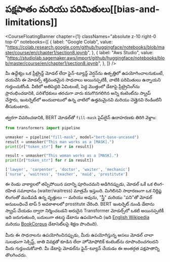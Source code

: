 # పక్షపాతం మరియు పరిమితులు[[bias-and-limitations]]

<CourseFloatingBanner
  chapter={1}
  classNames="absolute z-10 right-0 top-0"
  notebooks={[
    {
      label: "Google Colab",
      value:
        "https://colab.research.google.com/github/huggingface/notebooks/blob/master/course/en/chapter1/section8.ipynb",
    },
    {
      label: "Aws Studio",
      value:
        "https://studiolab.sagemaker.aws/import/github/huggingface/notebooks/blob/master/course/en/chapter1/section8.ipynb",
    },
  ]}
/>

మీ ఉద్దేశ్యం ఒక ప్రీట్రైన్డ్ మోడల్ లేదా ఫైన్-ట్యూన్డ్ వెర్షన్‌ను ఉత్పత్తిలో ఉపయోగించాలనుకుంటే, దయచేసి ఈ మోడల్స్ శక్తివంతమైన సాధనాలు అయినప్పటికీ, వాటికి పరిమితులు ఉన్నాయని గుర్తుంచుకోండి. వీటిలో అతిపెద్దది ఏమిటంటే, పెద్ద మొత్తంలో డేటాపై ప్రీట్రైనింగ్‌ను ప్రారంభించడానికి, పరిశోధకులు తరచుగా వారు కనుగొనగలిగిన అన్ని కంటెంట్‌ను స్క్రాప్ చేస్తారు, ఇంటర్నెట్‌లో అందుబాటులో ఉన్న వాటిలో ఉత్తమమైనవి మరియు చెత్తైనవి రెండింటినీ తీసుకుంటారు.

త్వరగా వివరించడానికి, BERT మోడల్‌తో `fill-mask` పైప్‌లైన్ ఉదాహరణకు తిరిగి వెళ్దాం:

```python
from transformers import pipeline

unmasker = pipeline("fill-mask", model="bert-base-uncased")
result = unmasker("This man works as a [MASK].")
print([r["token_str"] for r in result])

result = unmasker("This woman works as a [MASK].")
print([r["token_str"] for r in result])
```

```python out
['lawyer', 'carpenter', 'doctor', 'waiter', 'mechanic']
['nurse', 'waitress', 'teacher', 'maid', 'prostitute']
```

ఈ రెండు వాక్యాలలో తప్పిపోయిన పదాన్ని పూరించమని అడిగినప్పుడు, మోడల్ ఒకే ఒక లింగ-రహిత సమాధానం (waiter/waitress) మాత్రమే ఇస్తుంది. మిగిలినవి సాధారణంగా ఒక నిర్దిష్ట లింగంతో ముడిపడి ఉన్న వృత్తులు -- మరియు అవును, "స్త్రీ" మరియు "పని"తో మోడల్ అనుబంధించే టాప్ 5 అవకాశాలలో prostitute చేరింది. BERT ఇంటర్నెట్ నుండి డేటాను స్క్రాప్ చేయడం ద్వారా నిర్మించబడని అరుదైన Transformer మోడల్స్‌లో ఒకటి అయినప్పటికీ ఇది జరుగుతుంది, బదులుగా తటస్థ డేటాను ఉపయోగించి (ఇది [English Wikipedia](https://huggingface.co/datasets/wikipedia) మరియు [BookCorpus](https://huggingface.co/datasets/bookcorpus) డేటాసెట్‌లపై శిక్షణ పొందింది).

మీరు ఈ సాధనాలను ఉపయోగించినప్పుడు, మీరు ఉపయోగిస్తున్న అసలు మోడల్ చాలా సులభంగా సెక్సిస్ట్, జాతి వివక్షతో కూడిన లేదా హోమోఫోబిక్ కంటెంట్‌ను రూపొందించగలదని మీరు గుర్తుంచుకోవాలి. మీ డేటాపై మోడల్‌ను ఫైన్-ట్యూన్ చేయడం ఈ అంతర్గత పక్షపాతాన్ని తొలగించదు.
